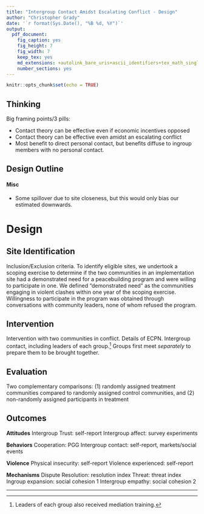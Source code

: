 ```yaml
---
title: "Intergroup Contact Amidst Escalating Conflict - Design"
author: "Christopher Grady"
date: '`r format(Sys.Date(), "%B %d, %Y")`'
output:
  pdf_document:
    fig_caption: yes
    fig_height: 7
    fig_width: 7
    keep_tex: yes
    md_extensions: +autolink_bare_uris+ascii_identifiers+tex_math_single_backslash
    number_sections: yes
---
```


```r
knitr::opts_chunk$set(echo = TRUE)
```

## Thinking

Big framing points/3 pills:

- Contact theory can be effective even if economic incentives opposed
- Contact theory can be effective even amidst an escalating conflict
- Most benefit to direct personal contact, but benefits diffuse to ingroup members with no personal contact.

## Design Outline


#### Misc

- Some spillover due to site closeness, but this would only bias our estimated downwards.


# Design

## Site Identification

Inclusion/Exclusion criteria.  To identify eligible sites, we undertook a scoping exercise to determine if the two communities in an implementation site had a demonstrated need for a peacebuilding program and were willing to participate in one.  We defined “demonstrated need” as the communities engaging in violent clashes within one year of the scoping exercise. Willingness to participate in the program was obtained through conversations with community leaders, none of whom refused the program.  

## Intervention

Intervention with two communities in conflict.
Details of ECPN.  Intergroup contact, including leaders of each group.^[Leaders of each group also received mediation training.]  Groups first meet _separately_ to prepare them to be brought together.

## Evaluation

Two complementary comparisons: (1) randomly assigned treatment communities compared to randomly assigned control communities, and (2) non-randomly assigned participants in treatment 

## Outcomes

**Attitudes**
Intergroup Trust: self-report
Intergroup affect: survey experiments

**Behaviors**
Cooperation: PGG
Intergroup contact: self-report, markets/social events

**Violence**
Physical insecurity: self-report
Violence experienced: self-report

**Mechanisms**
Dispute Resolution: resolution index
Threat: threat index
Ingroup expansion: social cohesion 1
Intergroup empathy: social cohesion 2

*******

<!--
# Scacco

-->